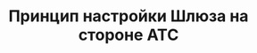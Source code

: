 ---
title: "Принцип настройки Шлюза на стороне АТС"
"og:description": "Как через SIP.TG принимать звонки из Telegram на стороне АТС, а также совершать исходящие вызовы от имени единого Telegram-аккаунта компании"
"og:image": "images/cover-gateway.png"
sidebarTitle: "Принцип настройки на АТС"
---